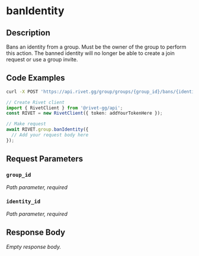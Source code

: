 

# banIdentity

## Description

Bans an identity from a group. Must be the owner of the group to perform this action. The banned identity will no longer be able to create a join request or use a group invite.


## Code Examples

<CodeGroup title='Request' tag='POST' label='https://api.rivet.gg/group/groups/{group_id}/bans/{identity_id}'>

```bash {{ title: 'cURL' }}
curl -X POST 'https://api.rivet.gg/group/groups/{group_id}/bans/{identity_id}'
```

```ts
// Create Rivet client
import { RivetClient } from '@rivet-gg/api';
const RIVET = new RivetClient({ token: addYourTokenHere });

// Make request
await RIVET.group.banIdentity({
  // Add your request body here
});
```

</CodeGroup>


## Request Parameters


### `group_id`

_Path parameter, required_





### `identity_id`

_Path parameter, required_





## Response Body

_Empty response body._
